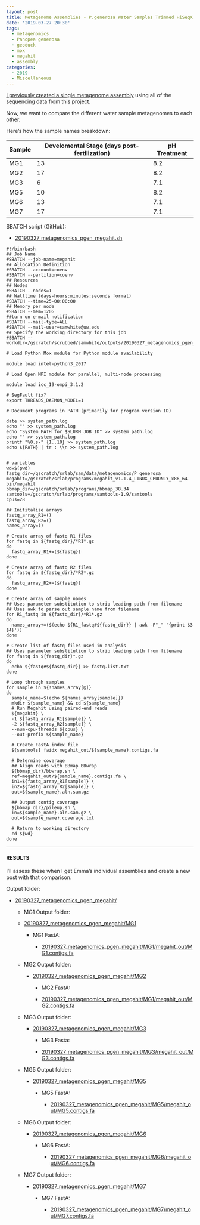 ```yaml
---
layout: post
title: Metagenome Assemblies - P.generosa Water Samples Trimmed HiSeqX Data Using Megahit on Mox
date: '2019-03-27 20:30'
tags:
  - metagenomics
  - Panopea generosa
  - geoduck
  - mox
  - megahit
  - assembly
categories:
  - 2019
  - Miscellaneous
---
```


[I previously created a single metagenome assembly](https://robertslab.github.io/sams-notebook/2019/01/02/Metagenome-Assembly-P.generosa-Water-Sample-HiSeqX-Data-Using-Megahit.html) using all of the sequencing data from this project.

Now, we want to compare the different water sample metagenomes to each other.

Here's how the sample names breakdown:

| Sample | Develomental Stage (days post-fertilization) | pH Treatment |
|--------|-------------------------|--------------|
| MG1    | 13                      | 8.2          |
| MG2    | 17                      | 8.2          |
| MG3    | 6                       | 7.1          |
| MG5    | 10                      | 8.2          |
| MG6    | 13                      | 7.1          |
| MG7    | 17                      | 7.1          |



SBATCH script (GitHub):

- [20190327_metagenomics_pgen_megahit.sh](https://github.com/RobertsLab/sams-notebook/blob/master/sbatch_scripts/20190327_metagenomics_pgen_megahit.sh)

```shell
#!/bin/bash
## Job Name
#SBATCH --job-name=megahit
## Allocation Definition
#SBATCH --account=coenv
#SBATCH --partition=coenv
## Resources
## Nodes
#SBATCH --nodes=1
## Walltime (days-hours:minutes:seconds format)
#SBATCH --time=25-00:00:00
## Memory per node
#SBATCH --mem=120G
##turn on e-mail notification
#SBATCH --mail-type=ALL
#SBATCH --mail-user=samwhite@uw.edu
## Specify the working directory for this job
#SBATCH --workdir=/gscratch/scrubbed/samwhite/outputs/20190327_metagenomics_pgen_megahit

# Load Python Mox module for Python module availability

module load intel-python3_2017

# Load Open MPI module for parallel, multi-node processing

module load icc_19-ompi_3.1.2

# SegFault fix?
export THREADS_DAEMON_MODEL=1

# Document programs in PATH (primarily for program version ID)

date >> system_path.log
echo "" >> system_path.log
echo "System PATH for $SLURM_JOB_ID" >> system_path.log
echo "" >> system_path.log
printf "%0.s-" {1..10} >> system_path.log
echo ${PATH} | tr : \\n >> system_path.log


# variables
wd=$(pwd)
fastq_dir=/gscratch/srlab/sam/data/metagenomics/P_generosa
megahit=/gscratch/srlab/programs/megahit_v1.1.4_LINUX_CPUONLY_x86_64-bin/megahit
bbmap_dir=/gscratch/srlab/programs/bbmap_38.34
samtools=/gscratch/srlab/programs/samtools-1.9/samtools
cpus=28

## Inititalize arrays
fastq_array_R1=()
fastq_array_R2=()
names_array=()

# Create array of fastq R1 files
for fastq in ${fastq_dir}/*R1*.gz
do
  fastq_array_R1+=(${fastq})
done

# Create array of fastq R2 files
for fastq in ${fastq_dir}/*R2*.gz
do
  fastq_array_R2+=(${fastq})
done

# Create array of sample names
## Uses parameter substitution to strip leading path from filename
## Uses awk to parse out sample name from filename
for R1_fastq in ${fastq_dir}/*R1*.gz
do
  names_array+=($(echo ${R1_fastq#${fastq_dir}} | awk -F"_" '{print $3 $4}'))
done

# Create list of fastq files used in analysis
## Uses parameter substitution to strip leading path from filename
for fastq in ${fastq_dir}*.gz
do
  echo ${fastq#${fastq_dir}} >> fastq.list.txt
done

# Loop through samples
for sample in ${!names_array[@]}
do
  sample_name=$(echo ${names_array[sample]})
  mkdir ${sample_name} && cd ${sample_name}
  # Run Megahit using paired-end reads
  ${megahit} \
  -1 ${fastq_array_R1[sample]} \
  -2 ${fastq_array_R2[sample]} \
  --num-cpu-threads ${cpus} \
  --out-prefix ${sample_name}

  # Create FastA index file
  ${samtools} faidx megahit_out/${sample_name}.contigs.fa

  # Determine coverage
  ## Align reads with BBmap BBwrap
  ${bbmap_dir}/bbwrap.sh \
  ref=megahit_out/${sample_name}.contigs.fa \
  in1=${fastq_array_R1[sample]} \
  in2=${fastq_array_R2[sample]} \
  out=${sample_name}.aln.sam.gz

  ## Output contig coverage
  ${bbmap_dir}/pileup.sh \
  in=${sample_name}.aln.sam.gz \
  out=${sample_name}.coverage.txt

  # Return to working directory
  cd ${wd}
done
```

---

#### RESULTS

I'll assess these when I get Emma's individual assemblies and create a new post with that comparison.

Output folder:

- [20190327_metagenomics_pgen_megahit/](http://gannet.fish.washington.edu/Atumefaciens/20190327_metagenomics_pgen_megahit)

  - MG1 Output folder:

  - [20190327_metagenomics_pgen_megahit/MG1](https://gannet.fish.washington.edu/Atumefaciens/20190327_metagenomics_pgen_megahit/MG1)

     - MG1 FastA:

       - [20190327_metagenomics_pgen_megahit/MG1/megahit_out/MG1.contigs.fa](https://gannet.fish.washington.edu/Atumefaciens/20190327_metagenomics_pgen_megahit/MG1/megahit_out/MG1.contigs.fa)

   - MG2 Output folder:

     - [20190327_metagenomics_pgen_megahit/MG2](https://gannet.fish.washington.edu/Atumefaciens/20190327_metagenomics_pgen_megahit/MG2)

       - MG2 FastA:

       - [20190327_metagenomics_pgen_megahit/MG1/megahit_out/MG2.contigs.fa](https://gannet.fish.washington.edu/Atumefaciens/20190327_metagenomics_pgen_megahit/MG2/megahit_out/MG2.contigs.fa)

    - MG3 Output folder:

      - [20190327_metagenomics_pgen_megahit/MG3](https://gannet.fish.washington.edu/Atumefaciens/20190327_metagenomics_pgen_megahit/MG3)

        - MG3 Fasta:

        - [20190327_metagenomics_pgen_megahit/MG3/megahit_out/MG3.contigs.fa](https://gannet.fish.washington.edu/Atumefaciens/20190327_metagenomics_pgen_megahit/MG3/megahit_out/MG3.contigs.fa)

    - MG5 Output folder:

      - [20190327_metagenomics_pgen_megahit/MG5](https://gannet.fish.washington.edu/Atumefaciens/20190327_metagenomics_pgen_megahit/MG5)

        - MG5 FastA:

          - [20190327_metagenomics_pgen_megahit/MG5/megahit_out/MG5.contigs.fa](https://gannet.fish.washington.edu/Atumefaciens/20190327_metagenomics_pgen_megahit/MG5/megahit_out/MG5.contigs.fa)

    - MG6 Output folder:

      - [20190327_metagenomics_pgen_megahit/MG6](https://gannet.fish.washington.edu/Atumefaciens/20190327_metagenomics_pgen_megahit/MG6)

        - MG6 FastA:

          - [20190327_metagenomics_pgen_megahit/MG6/megahit_out/MG6.contigs.fa](https://gannet.fish.washington.edu/Atumefaciens/20190327_metagenomics_pgen_megahit/MG6/megahit_out/MG6.contigs.fa)

    - MG7 Output folder:

      - [20190327_metagenomics_pgen_megahit/MG7](https://gannet.fish.washington.edu/Atumefaciens/20190327_metagenomics_pgen_megahit/MG7)

        - MG7 FastA:

          - [20190327_metagenomics_pgen_megahit/MG7/megahit_out/MG7.contigs.fa](https://gannet.fish.washington.edu/Atumefaciens/20190327_metagenomics_pgen_megahit/MG7/megahit_out/MG7.contigs.fa)
